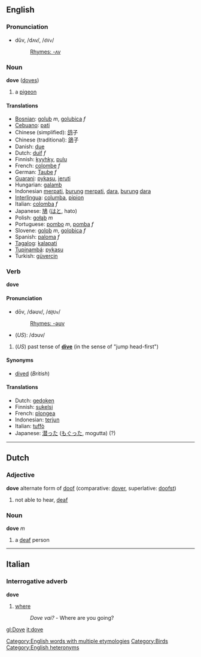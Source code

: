 ==English==
===Pronunciation===
*dŭv, /dʌv/, /<tt>dVv</tt>/
*:[[Rhymes:English:-ʌv|Rhymes: -ʌv]]

=== Noun ===
'''dove''' ([[doves]])

# a [[pigeon]]

==== Translations ====
*[[Bosnian]]: [[golub]] ''m'', [[golubica]] ''f''
*[[Cebuano]]: [[pati]]
*Chinese (simplified): [[鸽]]子
*Chinese (traditional): [[鴿]]子
*Danish: [[due]]
*Dutch: [[duif]] ''f''
*Finnish: [[kyyhky]], [[pulu]]
*French: [[colombe]] ''f''
*German: [[Taube]] ''f''
*[[Guarani]]: [[pykasu]], [[jeruti]]
*Hungarian: [[galamb]]
*Indonesian [[merpati]], [[burung]] [[merpati]], [[dara]], [[burung]] [[dara]]
*[[Interlingua]]: [[columba]], [[pipion]]
*Italian: [[colomba]] ''f''
*Japanese: [[鳩]] ([[はと]], hato)
*Polish: [[gołąb]] ''m''
*Portuguese: [[pombo]] ''m'', [[pomba]] ''f''
*Slovene: [[golob]] ''m'', [[golobica]] ''f''
*Spanish: [[paloma]] ''f''
*[[Tagalog]]: [[kalapati]]
*[[Tupinambá]]: [[pykasu]]
*Turkish: [[güvercin]]

=== Verb ===
'''dove'''

====Pronunciation====
*dōv, /dəʊv/, /<tt>d@Uv</tt>/
*:[[Rhymes:English:-əʊv|Rhymes: -əʊv]]
*(''US''): /dɔuv/<!-- don't know if this really fits in -->

#(''US'') past tense of '''[[dive]]''' (in the sense of "jump head-first")

==== Synonyms ====
*[[dived]] (''British'')

==== Translations ====
*Dutch: [[gedoken]]
*Finnish: [[sukelsi]]
*French: [[plongea]]
*Indonesian: [[terjun]]
*Italian: [[tuffò]]
*Japanese: [[潜った]] ([[もぐった]], mogutta) (?)

[[Category:English words with multiple etymologies]]
----

==Dutch==
=== Adjective ===
'''dove''' alternate form of [[doof]] (comparative: [[dover]], superlative: [[doofst]])

# not able to hear, [[deaf]]

=== Noun ===
'''dove''' ''m''

# a [[deaf]] person

----

==Italian==
=== Interrogative adverb ===
'''dove'''

# [[where]]
#:''Dove vai?'' - Where are you going?

[[Category:Birds]]
[[Category:English heteronyms]]

[[gl:Dove]]
[[it:dove]]